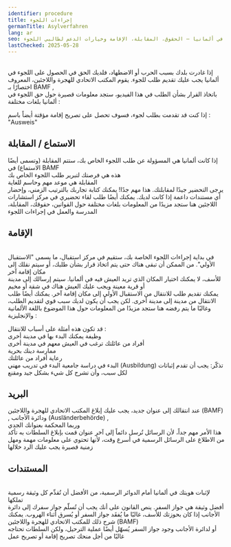 ```yaml
---
identifier: procedure
title: إجراءات اللجوء
germanTitle: Asylverfahren
lang: ar
seo: معلومات حول إجراءات اللجوء في ألمانيا – الحقوق، المقابلة، الإقامة وخيارات الدعم لطالبي اللجوء.
lastChecked: 2025-05-28
---
```

<br/>إذا غادرت بلدك بسبب الحرب أو الاضطهاد، فلديك الحق في الحصول على اللجوء في ألمانيا
يجب عليك تقديم طلب للجوء. يقوم المكتب الاتحادي للهجرة واللاجئين، المعروف اختصارًا بـ
BAMF
,
<br/>باتخاذ القرار بشأن الطلب
في هذا الفيديو، ستجد معلومات قصيرة حول حق اللجوء في ألمانيا بلغات مختلفة
:
<ExternalShortLink identifier="asylindeutschland_video" />

ﺇﺫﺍ ﻛﻨﺖ ﻗﺪ ﺗﻘﺪﻣﺖ ﺑﻄﻠﺐ ﻟﺠﻮﺀ، ﻓﺴﻮﻑ ﺗﺤﺼﻞ ﻋﻠﻰ ﺗﺼﺮﻳﺢ ﺇﻗﺎﻣﺔ ﻣﺆﻗﺘﺔ ﺃﻳﻀﺎً ﺑﺎﺳﻢ
:
"Ausweis"

## الاستماع / المقابلة
إذا كانت ألمانيا هي المسؤولة عن طلب اللجوء الخاص بك، ستتم المقابلة (وتسمى أيضًا الاستماع) في
BAMF
<br/> هذه هي فرصتك لتبرير طلب اللجوء الخاص بك
<br/> المقابلة هي موعد مهم وحاسم للغاية
<br/> يرجى التحضير جيدًا لمقابلتك. هذا مهم جدًا! يمكنك كتابة تجاربك بالترتيب الزمني، وإحضار أي مستندات داعمة إذا كانت لديك. يمكنك أيضًا طلب لقاء تحضيري في مركز استشارات اللاجئين
هنا ستجد مزيدًا من المعلومات بلغات مختلفة حول القوانين، حقوقك، المقابلة، المدرسة والعمل في إجراءات اللجوء

<ExternalShortLink identifier="asylnet_interview" />

##  ﺍﻹﻗﺎﻣﺔ
<br/> في بداية إجراءات اللجوء الخاصة بك، ستقيم في مركز استقبال، ما يسمى "الاستقبال الأولي". من الممكن أن تبقى هناك حتى يتم اتخاذ قرار بشأن طلبك، أو سيتم نقلك إلى مكان إقامة آخر
<br/> للأسف، لا يمكنك اختيار المكان الذي تريد العيش فيه في ألمانيا. سيتم إرسالك إلى مدينة أو قرية معينة ويجب عليك العيش هناك في شقة أو مخيم
<br/> يمكنك تقديم طلب للانتقال من الاستقبال الأولي إلى مكان إقامة آخر. يمكنك أيضًا طلب الانتقال من مدينة إلى مدينة أخرى. لكن يجب أن يكون لديك سبب قوي لتقديم الطلب، وغالبًا ما يتم رفضه
هنا ستجد مزيدًا من المعلومات حول هذا الموضوع باللغة الألمانية والإنجليزية
:
<ExternalShortLink identifier="linxxnet_transfer" /> 

قد تكون هذه أمثلة على أسباب للانتقال
:
<br/> وظيفة يمكنك البدء بها في مدينة أخرى
<br/> أفراد من عائلتك ترغب في العيش معهم في مدينة أخرى
<br/> ممارسة دينك بحرية
<br/> رعاية أفراد من عائلتك
<br/> البدء في دراسة جامعية
البدء في تدريب مهني
(Ausbildung)
تذكّر: يجب أن تقدم إثباتات لكل سبب، وأن تشرح كل شيء بشكل جيد ومقنع

## البريد
عند انتقالك إلى عنوان جديد، يجب عليك إبلاغ المكتب الاتحادي للهجرة واللاجئين
(BAMF)
,
ودائرة الأجانب
(Ausländerbehörde)
,
<br/> وربما المحكمة بعنوانك الجدي
<br/> هذا الأمر مهم جداً، لأن الرسائل تُرسل دائماً إلى آخر عنوان قمت بإبلاغ السلطات به
تأكد من الاطلاع على الرسائل الرسمية في أسرع وقت، لأنها تحتوي على معلومات مهمة ومهل زمنية قصيرة يجب عليك الرد خلالها

##  ﺍﻟﻤﺴﺘﻨﺪﺍﺕ
<br/> لإثبات هويتك في ألمانيا أمام الدوائر الرسمية، من الأفضل أن تُقدِّم كل وثيقة رسمية تملكها
<br/> أفضل وثيقة هي جواز السفر. ينص القانون على أنك يجب أن تُسلّم جواز سفرك إلى دائرة الأجانب إذا كان بحوزتك
للأسف، غالبًا ما يُفقَد جواز السفر أو يُسرق أثناء الهروب. يمكنك شرح ذلك للمكتب الاتحادي للهجرة واللاجئين
(BAMF)
<br/> أو لدائرة الأجانب
وجود جواز السفر يُسهّل أيضًا عملية الترحيل، ولكن السلطات تحتاجه غالبًا من أجل منحك تصريح إقامة أو تصريح عمل

<Block identifier="get-legal-advice" />


